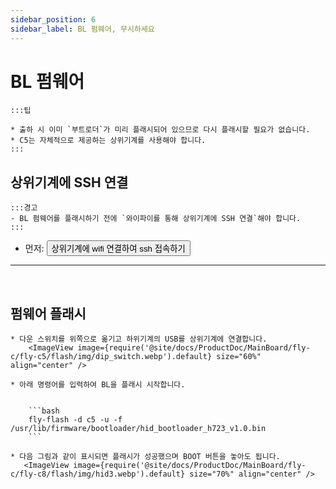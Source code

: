 ```yaml
---
sidebar_position: 6
sidebar_label: BL 펌웨어, 무시하세요
---
```







# BL 펌웨어

    :::팁

    * 출하 시 이미 `부트로더`가 미리 플래시되어 있으므로 다시 플래시할 필요가 없습니다.
    * C5는 자체적으로 제공하는 상위기계를 사용해야 합니다.
    :::

## 상위기계에 SSH 연결

    :::경고
    - BL 펌웨어를 플래시하기 전에 `와이파이를 통해 상위기계에 SSH 연결`해야 합니다.
    :::

 * 먼저: <Button variant="contained" disableElevation component="a" rel="noopener" href="/docs/ProductDoc/MainBoard/fly-c/fly-c5/ssh#상위기계에-wifi-연결하여-ssh-접속하기">상위기계에 wifi 연결하여 ssh 접속하기</Button>  
 ---
 <br/>

## 펌웨어 플래시


    * 다운 스위치를 위쪽으로 옮기고 하위기계의 USB를 상위기계에 연결합니다.
        <ImageView image={require('@site/docs/ProductDoc/MainBoard/fly-c/fly-c5/flash/img/dip_switch.webp').default} size="60%" align="center" />

    * 아래 명령어를 입력하여 BL을 플래시 시작합니다.


        ```bash
        fly-flash -d c5 -u -f /usr/lib/firmware/bootloader/hid_bootloader_h723_v1.0.bin
        ```

    * 다음 그림과 같이 표시되면 플래시가 성공했으며 BOOT 버튼을 놓아도 됩니다.
       <ImageView image={require('@site/docs/ProductDoc/MainBoard/fly-c/fly-c8/flash/img/hid3.webp').default} size="70%" align="center" />
